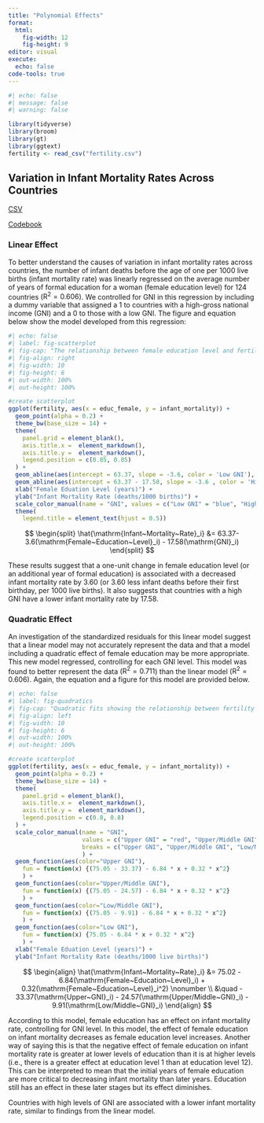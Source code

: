 ```yaml
---
title: "Polynomial Effects"
format:
  html:
    fig-width: 12
    fig-height: 9
editor: visual
execute: 
  echo: false
code-tools: true
---
```


```r
#| echo: false
#| message: false
#| warning: false

library(tidyverse)
library(broom)
library(gt)
library(ggtext)
fertility <- read_csv("fertility.csv")
```

## Variation in Infant Mortality Rates Across Countries

[CSV](https://raw.githubusercontent.com/zief0002/bespectacled-antelope/main/data/fertility.csv)

[Codebook](http://zief0002.github.io/bespectacled-antelope/codebooks/fertility.html)

### Linear Effect

To better understand the causes of variation in infant mortality rates across countries, the number of infant deaths before the age of one per 1000 live births (infant mortality rate) was linearly regressed on the average number of years of formal education for a woman (female education level) for 124 countries ($\mathrm{R}^2 = 0.606$). We controlled for GNI in this regression by including a dummy variable that assigned a 1 to countries with a high-gross national income (GNI) and a 0 to those with a low GNI. The figure and equation below show the model developed from this regression:

```r
#| echo: false
#| label: fig-scatterplot
#| fig-cap: "The relationship between female education level and fertility rate for women in high and low GNI countries."
#| fig-align: right
#| fig-width: 10
#| fig-height: 6
#| out-width: 100%
#| out-height: 100%

#create scatterplot
ggplot(fertility, aes(x = educ_female, y = infant_mortality)) + 
  geom_point(alpha = 0.2) + 
  theme_bw(base_size = 14) +
  theme(
    panel.grid = element_blank(),
    axis.title.x =  element_markdown(),
    axis.title.y =  element_markdown(),
    legend.position = c(0.85, 0.85)
  ) +
  geom_abline(aes(intercept = 63.37, slope = -3.6, color = 'Low GNI'), linetype = 'dashed') + 
  geom_abline(aes(intercept = 63.37 - 17.58, slope = -3.6 , color = 'High GNI'), linetype = 'solid') +
  xlab("Female Eduation Level (years)") +
  ylab("Infant Mortality Rate (deaths/1000 births)") +
  scale_color_manual(name = "GNI", values = c("Low GNI" = "blue", "High GNI" = "red"), breaks = c("High GNI", "Low GNI")) +
  theme(
    legend.title = element_text(hjust = 0.5))
```

$$
\begin{split}
\hat{\mathrm{Infant~Mortality~Rate}_i} &= 63.37- 3.6(\mathrm{Female~Education~Level}_i) - 17.58(\mathrm{GNI}_i)
\end{split}
$$

These results suggest that a one-unit change in female education level (or an additional year of formal education) is associated with a decreased infant mortality rate by 3.60 (or 3.60 less infant deaths before their first birthday, per 1000 live births). It also suggests that countries with a high GNI have a lower infant mortality rate by 17.58.

### Quadratic Effect

An investigation of the standardized residuals for this linear model suggest that a linear model may not accurately represent the data and that a model including a quadratic effect of female education may be more appropriate. This new model regressed, controlling for each GNI level. This model was found to better represent the data ($\mathrm{R}^2 = 0.711$) than the linear model ($\mathrm{R}^2 = 0.606$). Again, the equation and a figure for this model are provided below.

```r
#| echo: false
#| label: fig-quadratics
#| fig-cap: "Quadratic fits showing the relationship between fertility rate and female education level for 4 different GNI levels."
#| fig-align: left
#| fig-width: 10
#| fig-height: 6
#| out-width: 100%
#| out-height: 100%

#create scatterplot
ggplot(fertility, aes(x = educ_female, y = infant_mortality)) + 
  geom_point(alpha = 0.2) + 
  theme_bw(base_size = 14) +
  theme(
    panel.grid = element_blank(),
    axis.title.x =  element_markdown(),
    axis.title.y =  element_markdown(),
    legend.position = c(0.8, 0.8)
  ) +
  scale_color_manual(name = "GNI", 
                     values = c("Upper GNI" = "red", "Upper/Middle GNI" = "orange", "Low/Middle GNI" = "green", "Low GNI" = "blue"), 
                     breaks = c("Upper GNI", "Upper/Middle GNI", "Low/Middle GNI", "Low GNI")
                     ) +
  geom_function(aes(color="Upper GNI"),
    fun = function(x) {(75.05 - 33.37) - 6.84 * x + 0.32 * x^2}
    ) +
  geom_function(aes(color="Upper/Middle GNI"),
    fun = function(x) {(75.05 - 24.57) - 6.84 * x + 0.32 * x^2}
    ) +
  geom_function(aes(color="Low/Middle GNI"),
    fun = function(x) {(75.05 - 9.91) - 6.84 * x + 0.32 * x^2}
    ) +
  geom_function(aes(color="Low GNI"),
    fun = function(x) {75.05 - 6.84 * x + 0.32 * x^2}
    ) +
  xlab("Female Eduation Level (years)") +
  ylab("Infant Mortality Rate (deaths/1000 live births)")
```

$$
\begin{align}
\hat{\mathrm{Infant~Mortality~Rate}_i} &= 75.02 - 6.84(\mathrm{Female~Education~Level}_i) + 0.32(\mathrm{Female~Education~Level}_i^2) \nonumber \\
&\quad - 33.37(\mathrm{Upper~GNI}_i) - 24.57(\mathrm{Upper/Middle~GNI}_i)  - 9.91(\mathrm{Low/Middle~GNI}_i)
\end{align}
$$

According to this model, female education has an effect on infant mortality rate, controlling for GNI level. In this model, the effect of female education on infant mortality decreases as female education level increases. Another way of saying this is that the negative effect of female education on infant mortality rate is greater at lower levels of education than it is at higher levels (i.e., there is a greater effect at education level 1 than at education level 12). This can be interpreted to mean that the initial years of female education are more critical to decreasing infant mortality than later years. Education still has an effect in these later stages but its effect diminishes.

Countries with high levels of GNI are associated with a lower infant mortality rate, similar to findings from the linear model.
